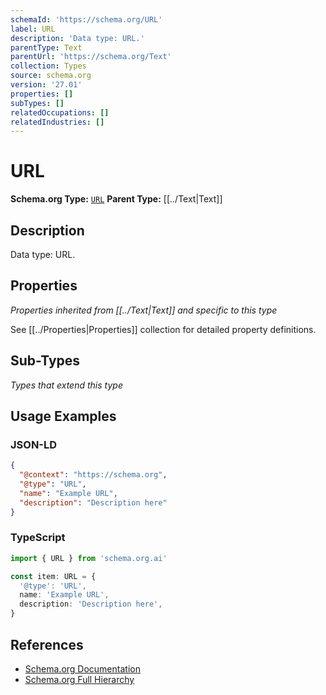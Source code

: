 ```yaml
---
schemaId: 'https://schema.org/URL'
label: URL
description: 'Data type: URL.'
parentType: Text
parentUrl: 'https://schema.org/Text'
collection: Types
source: schema.org
version: '27.01'
properties: []
subTypes: []
relatedOccupations: []
relatedIndustries: []
---
```

# URL

**Schema.org Type:** [`URL`](https://schema.org/URL)
**Parent Type:** [[../Text|Text]]

## Description

Data type: URL.

## Properties

*Properties inherited from [[../Text|Text]] and specific to this type*

See [[../Properties|Properties]] collection for detailed property definitions.

## Sub-Types

*Types that extend this type*

## Usage Examples

### JSON-LD

```json
{
  "@context": "https://schema.org",
  "@type": "URL",
  "name": "Example URL",
  "description": "Description here"
}
```

### TypeScript

```typescript
import { URL } from 'schema.org.ai'

const item: URL = {
  '@type': 'URL',
  name: 'Example URL',
  description: 'Description here',
}
```

## References

- [Schema.org Documentation](https://schema.org/URL)
- [Schema.org Full Hierarchy](https://schema.org/docs/full.html)

